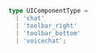 ```ts
type UIComponentType =
  | 'chat'
  | 'toolbar_right'
  | 'toolbar_bottom'
  | 'voicechat';
```
